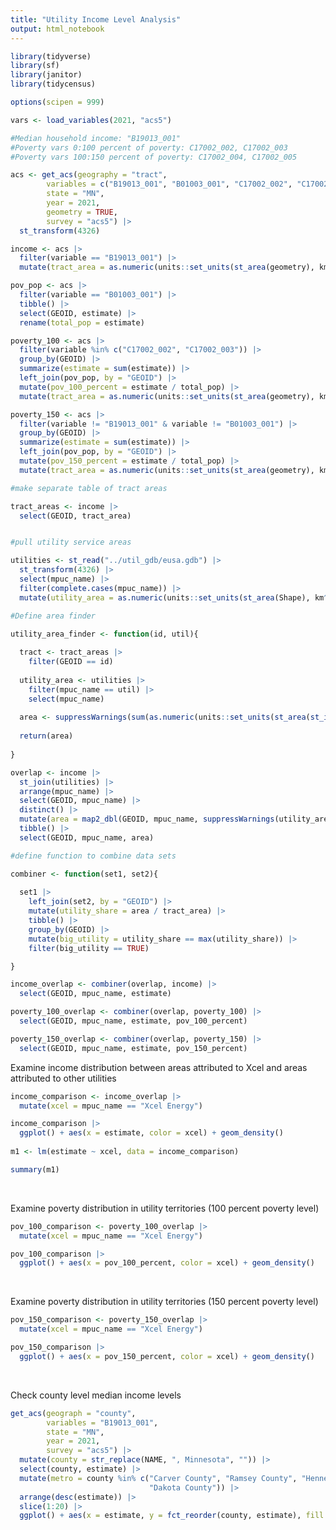 ```yaml
---
title: "Utility Income Level Analysis"
output: html_notebook
---
```


```r

library(tidyverse)
library(sf)
library(janitor)
library(tidycensus)

options(scipen = 999)

vars <- load_variables(2021, "acs5")

#Median household income: "B19013_001"
#Poverty vars 0:100 percent of poverty: C17002_002, C17002_003
#Poverty vars 100:150 percent of poverty: C17002_004, C17002_005

acs <- get_acs(geography = "tract", 
        variables = c("B19013_001", "B01003_001", "C17002_002", "C17002_003", "C17002_004", "C17002_005"), 
        state = "MN", 
        year = 2021, 
        geometry = TRUE, 
        survey = "acs5") |> 
  st_transform(4326)

income <- acs |> 
  filter(variable == "B19013_001") |> 
  mutate(tract_area = as.numeric(units::set_units(st_area(geometry), km^2)))

pov_pop <- acs |> 
  filter(variable == "B01003_001") |> 
  tibble() |> 
  select(GEOID, estimate) |> 
  rename(total_pop = estimate) 

poverty_100 <- acs |> 
  filter(variable %in% c("C17002_002", "C17002_003")) |> 
  group_by(GEOID) |> 
  summarize(estimate = sum(estimate)) |> 
  left_join(pov_pop, by = "GEOID") |> 
  mutate(pov_100_percent = estimate / total_pop) |> 
  mutate(tract_area = as.numeric(units::set_units(st_area(geometry), km^2)))

poverty_150 <- acs |> 
  filter(variable != "B19013_001" & variable != "B01003_001") |> 
  group_by(GEOID) |> 
  summarize(estimate = sum(estimate)) |> 
  left_join(pov_pop, by = "GEOID") |> 
  mutate(pov_150_percent = estimate / total_pop) |> 
  mutate(tract_area = as.numeric(units::set_units(st_area(geometry), km^2)))

#make separate table of tract areas

tract_areas <- income |> 
  select(GEOID, tract_area)


#pull utility service areas

utilities <- st_read("../util_gdb/eusa.gdb") |> 
  st_transform(4326) |> 
  select(mpuc_name) |> 
  filter(complete.cases(mpuc_name)) |> 
  mutate(utility_area = as.numeric(units::set_units(st_area(Shape), km^2)))

#Define area finder

utility_area_finder <- function(id, util){
  
  tract <- tract_areas |> 
    filter(GEOID == id) 
  
  utility_area <- utilities |> 
    filter(mpuc_name == util) |> 
    select(mpuc_name)
  
  area <- suppressWarnings(sum(as.numeric(units::set_units(st_area(st_intersection(tract, utility_area, dimension = "polygon")), km^2))))
  
  return(area)
  
}

overlap <- income |> 
  st_join(utilities) |> 
  arrange(mpuc_name) |> 
  select(GEOID, mpuc_name) |> 
  distinct() |> 
  mutate(area = map2_dbl(GEOID, mpuc_name, suppressWarnings(utility_area_finder))) |> 
  tibble() |> 
  select(GEOID, mpuc_name, area)

#define function to combine data sets

combiner <- function(set1, set2){
  
  set1 |> 
    left_join(set2, by = "GEOID") |> 
    mutate(utility_share = area / tract_area) |> 
    tibble() |> 
    group_by(GEOID) |> 
    mutate(big_utility = utility_share == max(utility_share)) |> 
    filter(big_utility == TRUE) 

}

income_overlap <- combiner(overlap, income) |> 
  select(GEOID, mpuc_name, estimate)

poverty_100_overlap <- combiner(overlap, poverty_100) |> 
  select(GEOID, mpuc_name, estimate, pov_100_percent)

poverty_150_overlap <- combiner(overlap, poverty_150) |> 
  select(GEOID, mpuc_name, estimate, pov_150_percent)

```


Examine income distribution between areas attributed to Xcel and areas attributed to other utilities 

```r

income_comparison <- income_overlap |> 
  mutate(xcel = mpuc_name == "Xcel Energy") 

income_comparison |> 
  ggplot() + aes(x = estimate, color = xcel) + geom_density()
  
m1 <- lm(estimate ~ xcel, data = income_comparison)

summary(m1)

```

&nbsp;
&nbsp;

Examine poverty distribution in utility territories (100 percent poverty level)

```r

pov_100_comparison <- poverty_100_overlap |> 
  mutate(xcel = mpuc_name == "Xcel Energy")

pov_100_comparison |> 
  ggplot() + aes(x = pov_100_percent, color = xcel) + geom_density() 
```

&nbsp;
&nbsp;

Examine poverty distribution in utility territories (150 percent poverty level)

```r

pov_150_comparison <- poverty_150_overlap |> 
  mutate(xcel = mpuc_name == "Xcel Energy")

pov_150_comparison |> 
  ggplot() + aes(x = pov_150_percent, color = xcel) + geom_density() 

```

&nbsp;
&nbsp;

Check county level median income levels 

```r

get_acs(geograph = "county", 
        variables = "B19013_001", 
        state = "MN", 
        year = 2021, 
        survey = "acs5") |> 
  mutate(county = str_replace(NAME, ", Minnesota", "")) |> 
  select(county, estimate) |> 
  mutate(metro = county %in% c("Carver County", "Ramsey County", "Hennepin County", "Scott County", "Washington County", "Anoka County", 
                               "Dakota County")) |> 
  arrange(desc(estimate)) |> 
  slice(1:20) |> 
  ggplot() + aes(x = estimate, y = fct_reorder(county, estimate), fill = metro) + geom_col() 


```






